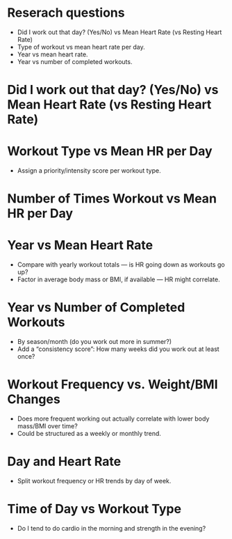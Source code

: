 


# Reserach questions

- Did I work out that day? (Yes/No) vs Mean Heart Rate (vs Resting Heart Rate)
- Type of workout vs mean heart rate per day. 
- Year vs mean heart rate.
- Year vs number of completed workouts.

# Did I work out that day?  (Yes/No) vs Mean Heart Rate (vs Resting Heart Rate)


# Workout Type vs Mean HR per Day

- Assign a priority/intensity score per workout type.


# Number of Times Workout vs Mean HR per Day


# Year vs Mean Heart Rate

- Compare with yearly workout totals — is HR going down as workouts go up?
- Factor in average body mass or BMI, if available — HR might correlate.

# Year vs Number of Completed Workouts

- By season/month (do you work out more in summer?)
- Add a “consistency score”: How many weeks did you work out at least once?

# Workout Frequency vs. Weight/BMI Changes

- Does more frequent working out actually correlate with lower body mass/BMI over time?
- Could be structured as a weekly or monthly trend.

# Day and Heart Rate

- Split workout frequency or HR trends by day of week.

# Time of Day vs Workout Type

- Do I tend to do cardio in the morning and strength in the evening?

